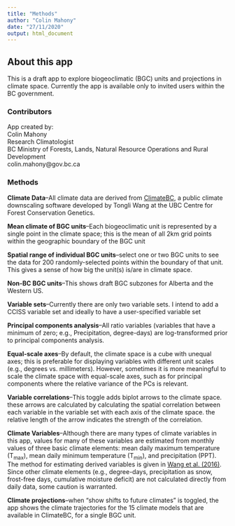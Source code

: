 ```yaml
---
title: "Methods"
author: "Colin Mahony"
date: "27/11/2020"
output: html_document
---
```


## About this app

This is a draft app to explore biogeoclimatic (BGC) units and projections in climate space. Currently the app is available only to invited users within the BC government. 

### Contributors
App created by:<br>
Colin Mahony<br>
Research Climatologist<br>
BC Ministry of Forests, Lands, Natural Resource Operations and Rural Development<br>
colin.mahony@gov.bc.ca

### Methods

**Climate Data**--All climate data are derived from [ClimateBC](http://climatebc.ca/), a public climate downscaling software developed by Tongli Wang at the UBC Centre for Forest Conservation Genetics. 

**Mean climate of BGC units**--Each biogeoclimatic unit is represented by a single point in the climate space; this is the mean of all 2km grid points within the geographic boundary of the BGC unit 

**Spatial range of individual BGC units**--select one or two BGC units to see the data for 200 randomly-selected points within the boundary of that unit. This gives a sense of how big the unit(s) is/are in climate space. 

**Non-BC BGC units**--This shows draft BGC subzones for Alberta and the Western US. 

**Variable sets**--Currently there are only two variable sets. I intend to add a CCISS variable set and ideally to have a user-specified variable set

**Principal components analysis**--All ratio variables (variables that have a minimum of zero; e.g., Precipitation, degree-days) are log-transformed prior to principal components analysis. 

**Equal-scale axes**--By default, the climate space is a cube with unequal axes; this is preferable for displaying variables with different unit scales (e.g., degrees vs. millimeters). However, sometimes it is more meaningful to scale the climate space with equal-scale axes, such as for principal components where the relative variance of the PCs is relevant. 

**Variable correlations**--This toggle adds biplot arrows to the climate space. these arrows are calculated by calculating the spatial correlation between each variable in the variable set with each axis of the climate space. the relative length of the arrow indicates the strength of the correlation.   

**Climate Variables**--Although there are many types of climate variables in this app, values for many of these variables are estimated from monthly values of three basic climate elements: mean daily maximum temperature (T<sub>max</sub>), mean daily minimum temperature (T<sub>min</sub>), and precipitation (PPT). The method for estimating derived variables is given in [Wang et al. (2016)](https://journals.plos.org/plosone/article?id=10.1371/journal.pone.0156720). Since other climate elements (e.g., degree-days, precipitation as snow, frost-free days, cumulative moisture deficit) are not calculated directly from daily data, some caution is warranted. 

**Climate projections**--when "show shifts to future climates" is toggled, the app shows the climate trajectories for the 15 climate models that are available in ClimateBC, for a single BGC unit. 

